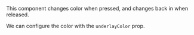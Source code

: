 
This component changes color when pressed, and changes back in when released.

We can configure the color with the `underlayColor` prop.

<Example code={touchableHighlight} />
